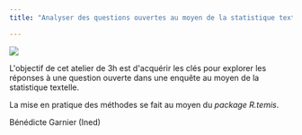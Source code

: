 ```yaml
---
title: "Analyser des questions ouvertes au moyen de la statistique textuelle"

---
```


![](images/Colloque%20sondages.png){fig-align="center"}

L\'objectif de cet atelier de 3h est d\'acquérir les clés pour explorer les réponses à une question ouverte dans une enquête au moyen de la statistique textelle.

La mise en pratique des méthodes se fait au moyen du *package R.temis*.

Bénédicte Garnier (Ined)
